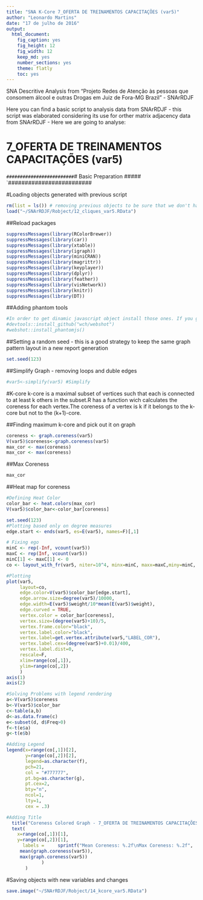 ```yaml
---
title: "SNA K-Core 7_OFERTA DE TREINAMENTOS CAPACITAÇÕES (var5)"
author: "Leonardo Martins"
date: "17 de julho de 2016"
output: 
  html_document: 
    fig_caption: yes
    fig_height: 12
    fig_width: 12
    keep_md: yes
    number_sections: yes
    theme: flatly
    toc: yes
---
```

SNA Descritive Analysis from "Projeto Redes de Atenção às pessoas que consomem álcool e outras Drogas em Juiz de Fora-MG   Brazil"  - SNArRDJF

Here you can find a basic script to analysis data from SNArRDJF - this script was elaborated considering its use for orther matrix adjacency data from SNArRDJF - Here we are going to analyse:

# 7_OFERTA DE TREINAMENTOS CAPACITAÇÕES (var5)

`#########################
`# Basic Preparation #####
`#########################

#Loading objects generated with previous script 
```r
rm(list = ls()) # removing previous objects to be sure that we don't have objects conflicts name
load("~/SNArRDJF/Robject/12_cliques_var5.RData")
```
##Reload packages
```r
suppressMessages(library(RColorBrewer))
suppressMessages(library(car))
suppressMessages(library(xtable))
suppressMessages(library(igraph))
suppressMessages(library(miniCRAN))
suppressMessages(library(magrittr))
suppressMessages(library(keyplayer))
suppressMessages(library(dplyr))
suppressMessages(library(feather))
suppressMessages(library(visNetwork))
suppressMessages(library(knitr))
suppressMessages(library(DT))
```
##Adding phantom tools
```r
#In order to get dinamic javascript object install those ones. If you get problems installing go to Stackoverflow.com and type your error to discover what to do. In some cases the libraries need to be intalled in outside R libs.
#devtools::install_github("wch/webshot")
#webshot::install_phantomjs()
```
##Setting a random seed - this is a good strategy to keep the same graph pattern layout in a new report generation
```r
set.seed(123)
```

##Simplify Graph - removing loops and duble edges 
```r
#var5<-simplify(var5) #Simplify
```


#K-core
k-core is a maximal subset of vertices such that each is connected to at least k others in the subset.R has a function wich calculates the coreness for each vertex.The coreness of a vertex is k if it belongs to the k-core but not to the (k+1)-core.

##Finding maximum k-core and pick out it on graph
```r
coreness <- graph.coreness(var5)
V(var5)$coreness<-graph.coreness(var5)
max_cor <- max(coreness)
max_cor <- max(coreness)
```
##Max Coreness
```r
max_cor
```
##Heat map for coreness
```r
#Defining Heat Color
color_bar <- heat.colors(max_cor) 
V(var5)$color_bar<-color_bar[coreness]

set.seed(123)
#Plotting based only on degree measures 
edge.start <- ends(var5, es=E(var5), names=F)[,1]

# Fixing ego
minC <- rep(-Inf, vcount(var5))
maxC <- rep(Inf, vcount(var5))
minC[1] <- maxC[1] <- 0
co <- layout_with_fr(var5, niter=10^4, minx=minC, maxx=maxC,miny=minC, maxy=maxC, weights = E(var5)$weight)

#Plotting
plot(var5, 
     layout=co,
     edge.color=V(var5)$color_bar[edge.start],
     edge.arrow.size=degree(var5)/10000,
     edge.width=E(var5)$weight/10*mean(E(var5)$weight),
     edge.curved = TRUE,
     vertex.color = color_bar[coreness],
     vertex.size=(degree(var5)+10)/5,
     vertex.frame.color="black",
     vertex.label.color="black",
     vertex.label=get.vertex.attribute(var5,"LABEL_COR"),
     vertex.label.cex=(degree(var5)+0.01)/400,
     vertex.label.dist=0,
     rescale=F,
     xlim=range(co[,1]), 
     ylim=range(co[,2])
     )
axis(1)
axis(2)

#Solving Problems with legend rendering 
a<-V(var5)$coreness
b<-V(var5)$color_bar
c<-table(a,b)
d<-as.data.frame(c)
e<-subset(d, d$Freq>0)
f<-t(e$a)
g<-t(e$b)

#Adding Legend
legend(x=range(co[,1])[2], 
       y=range(co[,2])[2],
       legend=as.character(f),
       pch=21,
       col = "#777777", 
       pt.bg=as.character(g),
       pt.cex=2,
       bty="n", 
       ncol=1,
       lty=1,
       cex = .3)

#Adding Title
  title("Coreness Colored Graph - 7_OFERTA DE TREINAMENTOS CAPACITAÇÕES (var5)", sub = "Source: from authors ", cex = .5)
  text( 
    x=range(co[,1])[1],
    y=range(co[,2])[1], 
      labels =     sprintf("Mean Coreness: %.2f\nMax Coreness: %.2f",
     mean(graph.coreness(var5)), 
     max(graph.coreness(var5))
             )
       )
```

#Saving objects with new variables and changes
```r
save.image("~/SNArRDJF/Robject/14_kcore_var5.RData") 
```
